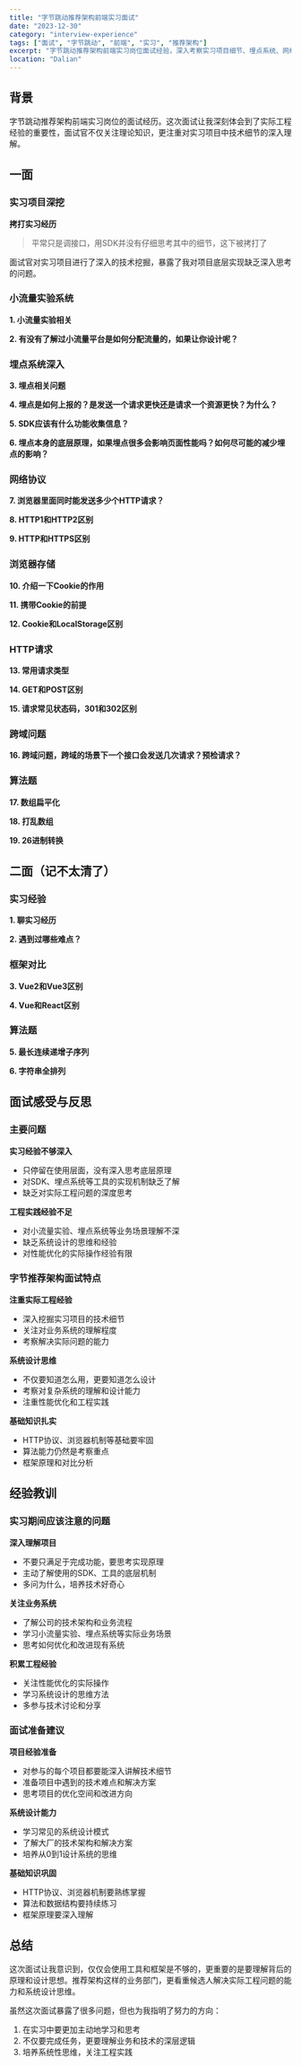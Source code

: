 ```yaml
---
title: "字节跳动推荐架构前端实习面试"
date: "2023-12-30"
category: "interview-experience"
tags: ["面试", "字节跳动", "前端", "实习", "推荐架构"]
excerpt: "字节跳动推荐架构前端实习岗位面试经验，深入考察实习项目细节、埋点系统、网络协议等实际工程问题"
location: "Dalian"
---
```


## 背景

字节跳动推荐架构前端实习岗位的面试经历。这次面试让我深刻体会到了实际工程经验的重要性，面试官不仅关注理论知识，更注重对实习项目中技术细节的深入理解。

## 一面

### 实习项目深挖

**拷打实习经历**
> 平常只是调接口，用SDK并没有仔细思考其中的细节，这下被拷打了

面试官对实习项目进行了深入的技术挖掘，暴露了我对项目底层实现缺乏深入思考的问题。

### 小流量实验系统

**1. 小流量实验相关**

**2. 有没有了解过小流量平台是如何分配流量的，如果让你设计呢？**

### 埋点系统深入

**3. 埋点相关问题**

**4. 埋点是如何上报的？是发送一个请求更快还是请求一个资源更快？为什么？**

**5. SDK应该有什么功能收集信息？**

**6. 埋点本身的底层原理，如果埋点很多会影响页面性能吗？如何尽可能的减少埋点的影响？**

### 网络协议

**7. 浏览器里面同时能发送多少个HTTP请求？**

**8. HTTP1和HTTP2区别**

**9. HTTP和HTTPS区别**

### 浏览器存储

**10. 介绍一下Cookie的作用**

**11. 携带Cookie的前提**

**12. Cookie和LocalStorage区别**

### HTTP请求

**13. 常用请求类型**

**14. GET和POST区别**

**15. 请求常见状态码，301和302区别**

### 跨域问题

**16. 跨域问题，跨域的场景下一个接口会发送几次请求？预检请求？**

### 算法题

**17. 数组扁平化**

**18. 打乱数组**

**19. 26进制转换**

## 二面（记不太清了）

### 实习经验

**1. 聊实习经历**

**2. 遇到过哪些难点？**

### 框架对比

**3. Vue2和Vue3区别**

**4. Vue和React区别**

### 算法题

**5. 最长连续递增子序列**

**6. 字符串全排列**

## 面试感受与反思

### 主要问题

**实习经验不够深入**
- 只停留在使用层面，没有深入思考底层原理
- 对SDK、埋点系统等工具的实现机制缺乏了解
- 缺乏对实际工程问题的深度思考

**工程实践经验不足**
- 对小流量实验、埋点系统等业务场景理解不深
- 缺乏系统设计的思维和经验
- 对性能优化的实际操作经验有限

### 字节推荐架构面试特点

**注重实际工程经验**
- 深入挖掘实习项目的技术细节
- 关注对业务系统的理解程度
- 考察解决实际问题的能力

**系统设计思维**
- 不仅要知道怎么用，更要知道怎么设计
- 考察对复杂系统的理解和设计能力
- 注重性能优化和工程实践

**基础知识扎实**
- HTTP协议、浏览器机制等基础要牢固
- 算法能力仍然是考察重点
- 框架原理和对比分析

## 经验教训

### 实习期间应该注意的问题

**深入理解项目**
- 不要只满足于完成功能，要思考实现原理
- 主动了解使用的SDK、工具的底层机制
- 多问为什么，培养技术好奇心

**关注业务系统**
- 了解公司的技术架构和业务流程
- 学习小流量实验、埋点系统等实际业务场景
- 思考如何优化和改进现有系统

**积累工程经验**
- 关注性能优化的实际操作
- 学习系统设计的思维方法
- 多参与技术讨论和分享

### 面试准备建议

**项目经验准备**
- 对参与的每个项目都要能深入讲解技术细节
- 准备项目中遇到的技术难点和解决方案
- 思考项目的优化空间和改进方向

**系统设计能力**
- 学习常见的系统设计模式
- 了解大厂的技术架构和解决方案
- 培养从0到1设计系统的思维

**基础知识巩固**
- HTTP协议、浏览器机制要熟练掌握
- 算法和数据结构要持续练习
- 框架原理要深入理解

## 总结

这次面试让我意识到，仅仅会使用工具和框架是不够的，更重要的是要理解背后的原理和设计思想。推荐架构这样的业务部门，更看重候选人解决实际工程问题的能力和系统设计思维。

虽然这次面试暴露了很多问题，但也为我指明了努力的方向：
1. 在实习中要更加主动地学习和思考
2. 不仅要完成任务，更要理解业务和技术的深层逻辑
3. 培养系统性思维，关注工程实践